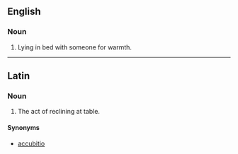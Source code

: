 ==English==

===Noun===
{{en-noun|-}}

# {{rfv-sense|English usage?}} Lying in bed with someone for warmth.

----

==Latin==

===Noun===
{{la-noun|accubitus|accubitus|accubitūs|accubitūs|fourth}}

# The act of reclining at table.

====Synonyms====
*[[accubitio]]